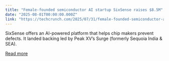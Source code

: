 ```yaml
---
title: "Female-founded semiconductor AI startup SixSense raises $8.5M"
date: "2025-08-01T00:00:00.000Z"
link: "https://techcrunch.com/2025/07/31/female-founded-semiconductor-ai-startup-sixsense-raises-funding/"
---
```


SixSense offers an AI-powered platform that helps chip makers prevent defects. It landed backing led by Peak XV’s Surge (formerly Sequoia India &#038; SEA).

[Read more](https://techcrunch.com/2025/07/31/female-founded-semiconductor-ai-startup-sixsense-raises-funding/)
